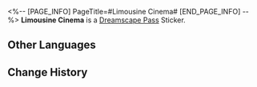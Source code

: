 <%-- [PAGE_INFO]
PageTitle=#Limousine Cinema#
[END_PAGE_INFO] --%>
{{Stub|Location information}}
{{Item Infobox
|id          = 223509
|image       = Dreamscape Pass Sticker Limousine Cinema.png
|type        = Dreamscape Pass Sticker
|type2       = The Most Absurd Stage Stickers
|invCategory = 
|rarity      = 4
|effect      = 
|description = Digital stickers that can be used to decorate the pages of the Dreamtour Handbook. They come in many different styles.
|source1     = [[Explore the open-air theater section in Clock Studios Theme Park]]
}}
{{Description|It's a limousine, not a car &mdash; They are totally different.}}
'''Limousine Cinema''' is a [[Dreamscape Pass]] Sticker.

==Other Languages==
{{Other Languages
|en   = Limousine Cinema
|zhs  = 豪车影院
|zht  = 豪車影院
|ja   = 高級車シアター
|ko   = 고급 차 극장
|es   = Cine de lujo
|fr   = Limousine de cinéma
|ru   = Кино в лимузине
|th   = โรงภาพยนตร์รถหรู
|vi   = Rạp Chiếu Phim Xe Sang
|de   = Limousinen-Kino
|id   = Bioskop Mobil Mewah
|pt   = Limusine Cinema
}}

==Change History==
{{Change History|2.1}}